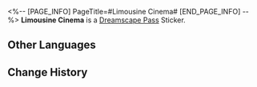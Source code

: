 <%-- [PAGE_INFO]
PageTitle=#Limousine Cinema#
[END_PAGE_INFO] --%>
{{Stub|Location information}}
{{Item Infobox
|id          = 223509
|image       = Dreamscape Pass Sticker Limousine Cinema.png
|type        = Dreamscape Pass Sticker
|type2       = The Most Absurd Stage Stickers
|invCategory = 
|rarity      = 4
|effect      = 
|description = Digital stickers that can be used to decorate the pages of the Dreamtour Handbook. They come in many different styles.
|source1     = [[Explore the open-air theater section in Clock Studios Theme Park]]
}}
{{Description|It's a limousine, not a car &mdash; They are totally different.}}
'''Limousine Cinema''' is a [[Dreamscape Pass]] Sticker.

==Other Languages==
{{Other Languages
|en   = Limousine Cinema
|zhs  = 豪车影院
|zht  = 豪車影院
|ja   = 高級車シアター
|ko   = 고급 차 극장
|es   = Cine de lujo
|fr   = Limousine de cinéma
|ru   = Кино в лимузине
|th   = โรงภาพยนตร์รถหรู
|vi   = Rạp Chiếu Phim Xe Sang
|de   = Limousinen-Kino
|id   = Bioskop Mobil Mewah
|pt   = Limusine Cinema
}}

==Change History==
{{Change History|2.1}}